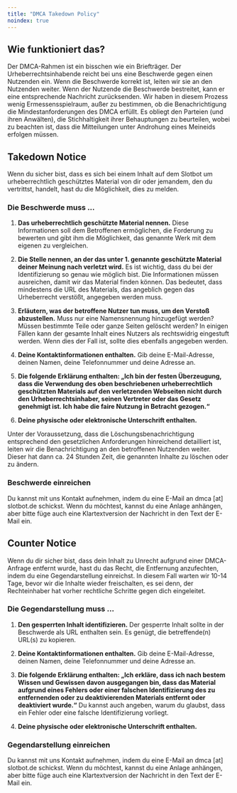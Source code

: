 ```yaml
---
title: "DMCA Takedown Policy"
noindex: true
---
```


## Wie funktioniert das?

Der DMCA-Rahmen ist ein bisschen wie ein Briefträger. Der Urheberrechtsinhabende reicht bei uns eine Beschwerde gegen einen Nutzenden ein. Wenn die Beschwerde korrekt ist, leiten wir sie an den Nutzenden weiter. Wenn der Nutzende die Beschwerde bestreitet, kann er eine entsprechende Nachricht zurücksenden. Wir haben in diesem Prozess wenig Ermessensspielraum, außer zu bestimmen, ob die Benachrichtigung die Mindestanforderungen des DMCA erfüllt. Es obliegt den Parteien (und ihren Anwälten), die Stichhaltigkeit ihrer Behauptungen zu beurteilen, wobei zu beachten ist, dass die Mitteilungen unter Androhung eines Meineids erfolgen müssen.

## Takedown Notice

Wenn du sicher bist, dass es sich bei einem Inhalt auf dem Slotbot um urheberrechtlich geschütztes Material von dir oder jemandem, den du vertrittst, handelt, hast du die Möglichkeit, dies zu melden.

### Die Beschwerde muss …

1. **Das urheberrechtlich geschützte Material nennen.** Diese Informationen soll dem Betroffenen ermöglichen, die Forderung zu bewerten und gibt ihm die Möglichkeit, das genannte Werk mit dem eigenen zu vergleichen.

2. **Die Stelle nennen, an der das unter 1. genannte geschützte Material deiner Meinung nach verletzt wird.** Es ist wichtig, dass du bei der Identifizierung so genau wie möglich bist. Die Informationen müssen ausreichen, damit wir das Material finden können. Das bedeutet, dass mindestens die URL des Materials, das angeblich gegen das Urheberrecht verstößt, angegeben werden muss.

3. **Erläutern, was der betroffene Nutzer tun muss, um den Verstoß abzustellen.** Muss nur eine Namensnennung hinzugefügt werden? Müssen bestimmte Teile oder ganze Seiten gelöscht werden? In einigen Fällen kann der gesamte Inhalt eines Nutzers als rechtswidrig eingestuft werden. Wenn dies der Fall ist, sollte dies ebenfalls angegeben werden.

4. **Deine Kontaktinformationen enthalten.** Gib deine E-Mail-Adresse, deinen Namen, deine Telefonnummer und deine Adresse an.

5. **Die folgende Erklärung enthalten: „Ich bin der festen Überzeugung, dass die Verwendung des oben beschriebenen urheberrechtlich geschützten Materials auf den verletzenden Webseiten nicht durch den Urheberrechtsinhaber, seinen Vertreter oder das Gesetz genehmigt ist. Ich habe die faire Nutzung in Betracht gezogen.“**

6. **Deine physische oder elektronische Unterschrift enthalten.**

Unter der Voraussetzung, dass die Löschungsbenachrichtigung entsprechend den gesetzlichen Anforderungen hinreichend detailliert ist, leiten wir die Benachrichtigung an den betroffenen Nutzenden weiter. Dieser hat dann ca. 24 Stunden Zeit, die genannten Inhalte zu löschen oder zu ändern.

### Beschwerde einreichen

Du kannst mit uns Kontakt aufnehmen, indem du eine E-Mail an dmca \[at] slotbot.de schickst. Wenn du möchtest, kannst du eine Anlage anhängen, aber bitte füge auch eine Klartextversion der Nachricht in den Text der E-Mail ein.

## Counter Notice

Wenn du dir sicher bist, dass dein Inhalt zu Unrecht aufgrund einer DMCA-Anfrage entfernt wurde, hast du das Recht, die Entfernung anzufechten, indem du eine Gegendarstellung einreichst. In diesem Fall warten wir 10-14 Tage, bevor wir die Inhalte wieder freischalten, es sei denn, der Rechteinhaber hat vorher rechtliche Schritte gegen dich eingeleitet.

### Die Gegendarstellung muss …

1. **Den gesperrten Inhalt identifizieren.** Der gesperrte Inhalt sollte in der Beschwerde als URL enthalten sein. Es genügt, die betreffende(n) URL(s) zu kopieren.

2. **Deine Kontaktinformationen enthalten.** Gib deine E-Mail-Adresse, deinen Namen, deine Telefonnummer und deine Adresse an.

3. **Die folgende Erklärung enthalten: „Ich erkläre, dass ich nach bestem Wissen und Gewissen davon ausgegangen bin, dass das Material aufgrund eines Fehlers oder einer falschen Identifizierung des zu entfernenden oder zu deaktivierenden Materials entfernt oder deaktiviert wurde.“** Du kannst auch angeben, warum du glaubst, dass ein Fehler oder eine falsche Identifizierung vorliegt.

4. **Deine physische oder elektronische Unterschrift enthalten.**

### Gegendarstellung einreichen

Du kannst mit uns Kontakt aufnehmen, indem du eine E-Mail an dmca \[at] slotbot.de schickst. Wenn du möchtest, kannst du eine Anlage anhängen, aber bitte füge auch eine Klartextversion der Nachricht in den Text der E-Mail ein.
